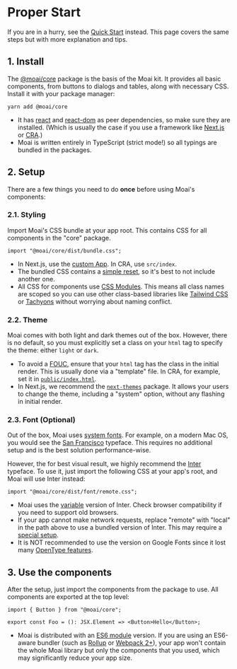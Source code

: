 
<Meta title="Intro/Proper Start" />

# Proper Start

If you are in a hurry, see the [Quick Start] instead. This page covers the same
steps but with more explanation and tips.

[quick start]: /story/guides-quick-start--page

## 1. Install

The [@moai/core] package is the basis of the Moai kit. It provides all basic
components, from buttons to dialogs and tables, along with necessary CSS.
Install it with your package manager:

```
yarn add @moai/core
```

-   It has [react] and [react-dom] as peer dependencies, so make sure they are
    installed. (Which is usually the case if you use a framework like [Next.js] or
    [CRA].)
-   Moai is written entirely in TypeScript (strict mode!) so all typings are
    bundled in the packages.

[typing]: https://www.typescriptlang.org/docs/handbook/declaration-files/introduction.html
[react]: https://www.npmjs.com/package/react
[react-dom]: https://www.npmjs.com/package/react-dom
[@moai/core]: https://www.npmjs.com/package/@moai/core
[next.js]: https://nextjs.org/
[cra]: https://create-react-app.dev/

## 2. Setup

There are a few things you need to do **once** before using Moai's components:

### 2.1. Styling

Import Moai's CSS bundle at your app root. This contains CSS for all components
in the "core" package.

```tsx
import "@moai/core/dist/bundle.css";
```

-   In Next.js, use the [custom App]. In CRA, use `src/index`.
-   The bundled CSS contains a [simple reset], so it's best to not include
    another one.
-   All CSS for components use [CSS Modules]. This means all class names are
    scoped so you can use other class-based libraries like [Tailwind CSS] or
    [Tachyons] without worrying about naming conflict.

[simple reset]: https://github.com/moaijs/moai/blob/main/core/src/global.css
[css modules]: https://github.com/css-modules/css-modules
[tailwind css]: https://tailwindcss.com
[tachyons]: https://tachyons.io/
[custom app]: https://nextjs.org/docs/advanced-features/custom-app

### 2.2. Theme

Moai comes with both light and dark themes out of the box. However, there is no
default, so you must explicitly set a class on your `html` tag to specify the
theme: either `light` or `dark`.

-   To avoid a [FOUC], ensure that your `html` tag has the class in the initial
    render. This is usually done via a "template" file. In CRA, for example, set it
    in [`public/index.html`].
-   In Next.js, we recommend the [`next-themes`] package. It allows your users
    to change the theme, including a "system" option, without any flashing in
    initial render.

[custom document]: https://nextjs.org/docs/advanced-features/custom-document
[`public/index.html`]: https://create-react-app.dev/docs/using-the-public-folder/#changing-the-html
[fouc]: https://en.wikipedia.org/wiki/Flash_of_unstyled_content
[`next-themes`]: https://github.com/pacocoursey/next-themes

### 2.3. Font (Optional)

Out of the box, Moai uses [system fonts]. For example, on a modern Mac OS, you
would see the [San Francisco] typeface. This requires no additional setup
and is the best solution performance-wise.

However, the for best visual result, we highly recommend the [Inter] typeface.
To use it, just import the following CSS at your app's root, and Moai will use
Inter instead:

```tsx
import "@moai/core/dist/font/remote.css";
```

-   Moai uses the [variable] version of Inter. Check browser compatibility if you
    need to support old browsers.
-   If your app cannot make network requests, replace "remote" with "local" in the
    path above to use a bundled version of Inter. This may require a [special
    setup].
-   It is NOT recommended to use the version on Google Fonts since it lost many
    [OpenType features].

[system fonts]: https://github.com/moaijs/moai/blob/d3c7c957016b0a8de7838c35fe309384154f9f40/core/src/global.css#L54-L55
[san francisco]: https://en.wikipedia.org/wiki/San_Francisco_(sans-serif_typeface)
[inter]: https://rsms.me/inter/
[variable]: https://en.wikipedia.org/wiki/Variable_font
[instruction]: https://rsms.me/inter/#usage
[opentype features]: https://en.wikipedia.org/wiki/List_of_typographic_features
[special setup]: https://webpack.js.org/guides/asset-management/#loading-fonts

## 3. Use the components

After the setup, just import the components from the package to use. All
components are exported at the top level:

```tsx
import { Button } from "@moai/core";

export const Foo = (): JSX.Element => <Button>Hello</Button>;
```

-   Moai is distributed with an [ES6 module] version. If you are using an
    ES6-aware bundler (such as [Rollup] or [Webpack 2+]), your app won't contain
    the whole Moai library but only the components that you used, which may
    significantly reduce your app size.

[es6 module]: https://github.com/rollup/rollup/wiki/pkg.module
[rollup]: https://rollupjs.org/guide/en/
[webpack 2+]: https://webpack.js.org/guides/tree-shaking/
